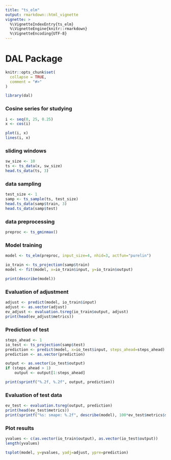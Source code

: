 ```yaml
---
title: "ts_elm"
output: rmarkdown::html_vignette
vignette: >
  %\VignetteIndexEntry{ts_elm}
  %\VignetteEngine{knitr::rmarkdown}
  %\VignetteEncoding{UTF-8}
---
```


# DAL Package

```r
knitr::opts_chunk$set(
  collapse = TRUE,
  comment = "#>"
)
```

```r
library(dal)
```

### Cosine series for studying
```r
i <- seq(0, 25, 0.25)
x <- cos(i)

plot(i, x)
lines(i, x)
```

### sliding windows
```r
sw_size <- 10
ts <- ts_data(x, sw_size)
head.ts_data(ts, 3)
```

### data sampling
```r
test_size <- 1
samp <- ts_sample(ts, test_size)
head.ts_data(samp$train, 3)
head.ts_data(samp$test)
```

### data preprocessing
```r
preproc <- ts_gminmax()
```

### Model training
```r
model <- ts_elm(preproc, input_size=4, nhid=3, actfun="purelin")

io_train <- ts_projection(samp$train)
model <- fit(model, x=io_train$input, y=io_train$output)

print(describe(model))
```

### Evaluation of adjustment
```r
adjust <- predict(model, io_train$input)
adjust <- as.vector(adjust)
ev_adjust <- evaluation.tsreg(io_train$output, adjust)
print(head(ev_adjust$metrics))
```

### Prediction of test
```r
steps_ahead <- 1
io_test <- ts_projection(samp$test)
prediction <- predict(model, x=io_test$input, steps_ahead=steps_ahead)
prediction <- as.vector(prediction)

output <- as.vector(io_test$output)
if (steps_ahead > 1)
    output <- output[1:steps_ahead]

print(sprintf("%.2f, %.2f", output, prediction))
```

### Evaluation of test data
```r
ev_test <- evaluation.tsreg(output, prediction)
print(head(ev_test$metrics))
print(sprintf("%s: smape: %.2f", describe(model), 100*ev_test$metrics$smape))
```

### Plot results
```r
yvalues <- c(as.vector(io_train$output), as.vector(io_test$output))
length(yvalues)
```

```r
tsplot(model, y=yvalues, yadj=adjust, ypre=prediction)
```
